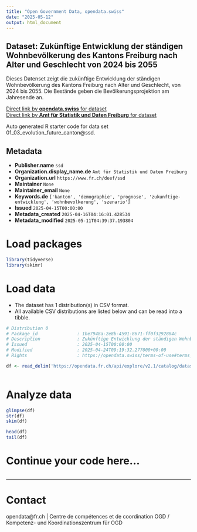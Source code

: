 ```yaml
---
title: "Open Government Data, opendata.swiss"
date: "2025-05-12"
output: html_document
---
```


## Dataset: Zukünftige Entwicklung der ständigen Wohnbevölkerung des Kantons Freiburg nach Alter und Geschlecht von 2024 bis 2055

Dieses Datenset zeigt die zukünftige Entwicklung der ständigen Wohnbevölkerung des Kantons Freiburg nach Alter und Geschlecht, von 2024 bis 2055.
Die Bestände geben die Bevölkerungsprojektion am Jahresende an.

[Direct link by **opendata.swiss** for dataset](https://opendata.swiss/de/dataset/zukunftige-entwicklung-der-standigen-wohnbevolkerung-des-kantons-freiburg-nach-alter-und-g-2055)<br>
[Direct link by **Amt für Statistik und Daten Freiburg** for dataset](https://opendata.fr.ch/explore/dataset/01_03_evolution_future_canton/)

Auto generated R starter code for data set 01_03_evolution_future_canton@ssd.

## Metadata

- **Publisher.name** `ssd`
- **Organization.display_name.de** `Amt für Statistik und Daten Freiburg`
- **Organization.url** `https://www.fr.ch/deef/ssd`
- **Maintainer** `None`
- **Maintainer_email** `None`
- **Keywords.de** `['kanton', 'demographie', 'prognose', 'zukunftige-entwicklung', 'wohnbevolkerung', 'szenario']`
- **Issued** `2025-04-15T00:00:00`
- **Metadata_created** `2025-04-16T04:16:01.428534`
- **Metadata_modified** `2025-05-11T04:39:37.193804`


# Load packages

```r

library(tidyverse)
library(skimr)

```

# Load data

-   The dataset has 1 distribution(s) in CSV format.
-   All available CSV distributions are listed below and can be read into a tibble.

```r

# Distribution 0
# Package_id               : 1be7948a-2e8b-4591-8671-ff0f3292884c
# Description              : Zukünftige Entwicklung der ständigen Wohnbevölkerung des Kantons Freiburg nach Alter und Geschlecht von 2024 bis 2055 (csv)
# Issued                   : 2025-04-15T00:00:00
# Modified                 : 2025-04-24T09:19:32.277000+00:00
# Rights                   : https://opendata.swiss/terms-of-use#terms_by

df <- read_delim('https://opendata.fr.ch/api/explore/v2.1/catalog/datasets/01_03_evolution_future_canton/exports/csv?use_labels=true')



```

# Analyze data

```r

glimpse(df)
str(df)
skim(df)

head(df)
tail(df)

```

# Continue your code here...

```r

```

------------------------------------------------------------------------

# Contact

opendata@fr.ch | Centre de compétences et de coordination OGD / Kompetenz- und Koordinationszentrum für OGD
